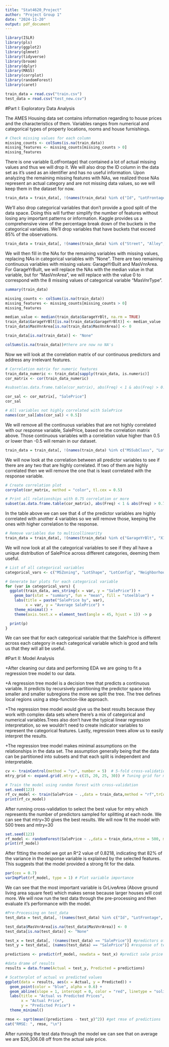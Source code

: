 ---
title: "Stat4620_Project"
author: "Project Group 1"
date: "2024-11-20"
output: pdf_document
---

```{r}
library(ISLR)
library(pls)
library(ggplot2)
library(glmnet)
library(tidyverse)
library(broom)
library(dplyr)
library(MASS)
library(corrplot)
library(randomForest)
library(caret)

train_data = read.csv("train.csv")
test_data = read.csv("test_new.csv")
```


#Part I: Exploratory Data Analysis

The AMES Housing data set contains information regarding to house prices and the characteristics of them. Variables ranges from numerical and categorical types of property locations, rooms and house furnishings.

```{r}
# Check missing values for each column
missing_counts <- colSums(is.na(train_data))
missing_features <- missing_counts[missing_counts > 0]
missing_features
```

There is one variable (LotFrontage) that contained a lot of actual missing values and thus we will drop it. We will also drop the ID column in the data set as it's used as an identifier and has no useful information. Upon analyzing the remaining missing features with NAs, we realized those NAs represent an actual category and are not missing data values, so we will keep them in the dataset for now.

```{r}
train_data = train_data[, !(names(train_data) %in% c("Id", "LotFrontage"))]
```

We'll also drop categorical variables that don't provide a good split of the data space. Doing this will further simplify the number of features without losing any important patterns or information. Kaggle provides us a comprehensive view of the percentage break down of the buckets in the categorical variables. We'll drop variables that have buckets that exceed 85% of the observations.

```{r}
train_data = train_data[, !(names(train_data) %in% c("Street", "Alley", "PoolQC", "MiscFeature", "LandContour", "Utilities", "LandSlope","Condition1","Condition2","RoofMatl","ExterCond","BsmtCond","BsmtFinType2","Heating","CentralAir","Electrical","Functional","GarageQual","GarageCond","PavedDrive", "SaleType"))]
```

We will then fill in the NAs for the remaining variables with missing values, replacing NAs in categorical variables with "None". There are two remaining continuous variables with missing values: GarageYrBuilt and MasVnrArea. For GarageYrBuilt, we will replace the NAs with the median value in that variable, but for "MasVnrArea", we will replace with the value 0 to correspond with the 8 missing values of categorical variable "MasVnrType". 

```{r}
summary(train_data)

missing_counts <- colSums(is.na(train_data))
missing_features <- missing_counts[missing_counts > 0]
missing_features

median_value <- median(train_data$GarageYrBlt, na.rm = TRUE)
train_data$GarageYrBlt[is.na(train_data$GarageYrBlt)] <- median_value
train_data$MasVnrArea[is.na(train_data$MasVnrArea)] <- 0

train_data[is.na(train_data)] <- "None"

colSums(is.na(train_data))#there are now no NA's
```

Now we will look at the correlation matrix of our continuous predictors and address any irrelevant features.

```{r}
# Correlation matrix for numeric features
train_data_numeric <- train_data[sapply(train_data, is.numeric)]
cor_matrix <- cor(train_data_numeric)

#subset(as.data.frame.table(cor_matrix), abs(Freq) < 1 & abs(Freq) > 0.75)

cor_sal <- cor_matrix[, "SalePrice"]
cor_sal

# All variables not highly correlated with SalePrice
names(cor_sal[abs(cor_sal) < 0.5])
```

We will remove all the continuous variables that are not highly correlated with our response variable, SalePrice, based on the correlation matrix above. Those continuous variables with a correlation value higher than 0.5 or lower than -0.5 will remain in our dataset.

```{r}
train_data = train_data[, !(names(train_data) %in% c("MSSubClass", "LotArea", "OverallCond", "BsmtFinSF1", "BsmtFinSF2", "BsmtUnfSF", "X2ndFlrSF", "LowQualFinSF", "BsmtFullBath", "BsmtHalfBath", "HalfBath", "BedroomAbvGr", "KitchenAbvGr", "Fireplaces", "WoodDeckSF", "OpenPorchSF", "EnclosedPorch", "X3SsnPorch", "ScreenPorch", "PoolArea", "MiscVal", "MoSold", "YrSold"))]
```

We will now look at the correlation between all predictor variables to see if there are any two that are highly correlated. If two of them are highly correlated then we will remove the one that is least correlated with the response variable.

```{r}
# Create correlation plot
corrplot(cor_matrix, method = "color", tl.cex = 0.5)

# Print all relationships with 0.75 correlation or more
subset(as.data.frame.table(cor_matrix), abs(Freq) < 1 & abs(Freq) > 0.75)
```

In the table above we can see that 4 of the predictor variables are highly correlated with another 4 variables so we will remove those, keeping the ones with higher correlation to the response.

```{r}
# Remove variables due to multicollinearity
train_data = train_data[, !(names(train_data) %in% c("GarageYrBlt", "X1stFlrSF", "TotRmsAbvGrd", "GarageArea"))]
```

We will now look at all the categorical variables to see if they all have a unique distribution of SalePrice across different categories, deeming them useful.

```{r}
# List of all categorical variables
categorical_vars <- c("MSZoning", "LotShape", "LotConfig", "Neighborhood", "BldgType", "HouseStyle", "RoofStyle", "Exterior1st", "Exterior2nd", "MasVnrType", "ExterQual", "Foundation","BsmtQual","BsmtExposure","BsmtFinType1","HeatingQC", "KitchenQual","FireplaceQu", "GarageType","GarageFinish", "Fence", "SaleCondition")

# Generate bar plots for each categorical variable
for (var in categorical_vars) {
  ggplot(train_data, aes_string(x = var, y = "SalePrice")) +
    geom_bar(stat = "summary", fun = "mean", fill = "steelblue") +
    labs(title = paste("SalePrice by", var),
         x = var, y = "Average SalePrice") +
    theme_minimal() +
    theme(axis.text.x = element_text(angle = 45, hjust = 1)) -> p

  print(p)
}
```

We can see that for each categorical variable that the SalePrice is different across each category in each categorical variable which is good and tells us that they will all be useful. 

#Part II: Model Analysis

+After cleaning our data and performing EDA we are going to fit a regression tree model to our data.

+A regression tree model is a decision tree that predicts a continuous variable. It predicts by recursively partitioning the predictor space into smaller and smaller subregions the more we split the tree. The tree defines local regions using a step-function-like approach.

+The regression tree model would give us the best results because they work with complex data sets where there's a mix of categorical and numerical variables.Trees also don't have the typical linear regression interpretation, so we wouldn't need to create indicator variables to represent the categorical features. Lastly, regression trees allow us to easily interpret the results.

+The regression tree model makes minimal assumptions on the relationships in the data set. The assumption generally being that the data can be partitioned into subsets and that each split is independent and interpretable. 

```{r}
cv <- trainControl(method = "cv", number = 5)  # 5-fold cross-validation
mtry_grid <- expand.grid(.mtry = c(15, 20, 25, 30)) # Tuning grid for mtry

# Train the model using random forest with cross-validation
set.seed(123)
rf_cv_model <- train(SalePrice ~ .,data = train_data,method = "rf",trControl = cv,tuneGrid = mtry_grid,ntree = 500)
print(rf_cv_model)
```

After running cross-validation to select the best value for mtry which represents the number of predictors sampled for splitting at each node. We can see that mtry=30 gives the best results. We will now fit the model with 500 trees and mtry=30

```{r}
set.seed(123)
rf_model <- randomForest(SalePrice ~ .,data = train_data,ntree = 500, mtry = 30, importance = TRUE)
print(rf_model)
```

After fitting the model we got an R^2 value of 0.8218, indicating that 82% of the variance in the response variable is explained by the selected features. This suggests that the model provided a strong fit for the data.

```{r}
par(cex = 0.7)
varImpPlot(rf_model, type = 1) # Plot variable importance
```

We can see that the most important variable is GrLiveArea (Above ground living area square feet) which makes sense because larger houses will cost more. We will now run the test data through the pre-processing and then evaluate it's performance with the model.

```{r}
#Pre-Processing on test_data
test_data = test_data[, !(names(test_data) %in% c("Id", "LotFrontage", "Street", "Alley", "PoolQC", "MiscFeature", "LandContour", "Utilities", "LandSlope","Condition1","Condition2","RoofMatl","ExterCond","BsmtCond","BsmtFinType2","Heating","CentralAir","Electrical","Functional","GarageQual","GarageCond","PavedDrive", "SaleType", "GarageYrBlt", "X1stFlrSF", "TotRmsAbvGrd", "GarageArea", "MSSubClass", "LotArea", "OverallCond", "BsmtFinSF1", "BsmtFinSF2", "BsmtUnfSF", "X2ndFlrSF", "LowQualFinSF", "BsmtFullBath", "BsmtHalfBath", "HalfBath", "BedroomAbvGr", "KitchenAbvGr", "Fireplaces", "WoodDeckSF", "OpenPorchSF", "EnclosedPorch", "X3SsnPorch", "ScreenPorch", "PoolArea", "MiscVal", "MoSold", "YrSold"))]

test_data$MasVnrArea[is.na(test_data$MasVnrArea)] <- 0
test_data[is.na(test_data)] <- "None"
```

```{r}
test_x = test_data[, !(names(test_data) == "SalePrice")] #predictors of test data
test_y = test_data[, (names(test_data) == "SalePrice")] #response of test data

predictions <- predict(rf_model, newdata = test_x) #predict sale price on test data
```

```{r}
#data drame of results
results = data.frame(Actual = test_y, Predicted = predictions)

# Scatterplot of actual vs predicted values
ggplot(data = results, aes(x = Actual, y = Predicted)) +
  geom_point(color = "blue", alpha = 0.6) +
  geom_abline(slope = 1, intercept = 0, color = "red", linetype = "solid") +
  labs(title = "Actual vs Predicted Prices",
       x = "Actual Price",
       y = "Predicted Price") +
  theme_minimal()
```

```{r}

rmse <- sqrt(mean((predictions - test_y)^2)) #get rmse of predictions
cat("RMSE: ", rmse, "\n")
```

After running the test data through the model we can see that on average we are $26,306.08 off from the actual sale price.
